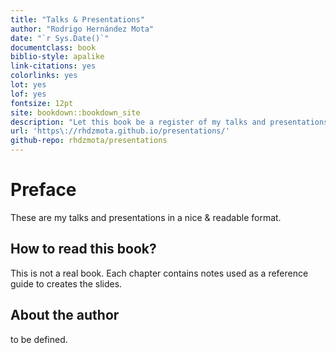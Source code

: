 --- 
title: "Talks & Presentations"
author: "Rodrigo Hernández Mota"
date: "`r Sys.Date()`"
documentclass: book
biblio-style: apalike
link-citations: yes
colorlinks: yes
lot: yes
lof: yes
fontsize: 12pt
site: bookdown::bookdown_site
description: "Let this book be a register of my talks and presentations."
url: 'https\://rhdzmota.github.io/presentations/'
github-repo: rhdzmota/presentations
---

# Preface {-}

These are my talks and presentations in a nice & readable format. 

## How to read this book? {-}

This is not a real book. Each chapter contains notes used as a reference guide to creates the slides.

## About the author {-}

to be defined. 
